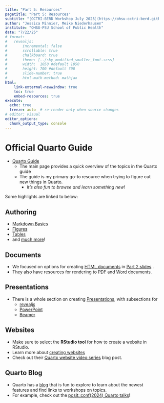 ```yaml
---
title: "Part 5: Resources"
pagetitle: "Part 5: Resources"
subtitle: "[OCTRI-BERD Workshop July 2025](https://ohsu-octri-berd.github.io/Quarto_BERD_2025/)"
author: "Jessica Minnier, Meike Niederhausen"
institute: "OHSU-PSU School of Public Health"
date: "7/22/25"
# format: 
#   revealjs:
#       incremental: false
#       scrollable: true
#       chalkboard: true
#       theme: [../sky_modified_smaller_font.scss]
#       width:  1050 #default 1050
#       height: 700 #default 700
#       slide-number: true
#       html-math-method: mathjax
html:
    link-external-newwindow: true
    toc: true
    embed-resources: true
execute:
  echo: true
  freeze: auto  # re-render only when source changes
# editor: visual
editor_options: 
  chunk_output_type: console
---
```




# Official Quarto Guide


* [Quarto Guide](https://quarto.org/docs/guide/)
    * The main page provides a quick overview of the topics in the Quarto guide
    * The guide is my primary go-to resource when trying to figure out new things in Quarto. 
        * *It's also fun to browse and learn something new!*

Some highlights are linked to below:

## Authoring

* [Markdown Basics](https://quarto.org/docs/authoring/markdown-basics.html)
* [Figures](https://quarto.org/docs/authoring/figures.html)
* [Tables](https://quarto.org/docs/authoring/tables.html)
* and [much more](https://quarto.org/docs/guide/)!


## Documents

* We focused on options for creating [HTML documents](https://quarto.org/docs/output-formats/html-basics.html) in [Part 2 slides](https://ohsu-octri-berd.github.io/Quarto_BERD_2025/slides/part2_intro.html#/title-slide.) .
* They also have resources for rendering to [PDF](https://quarto.org/docs/output-formats/pdf-basics.html) and [Word](https://quarto.org/docs/output-formats/ms-word.html) documents.

## Presentations

* There is a whole section on creating [Presentations](https://quarto.org/docs/presentations/), with subsections for
    * [revealjs](https://quarto.org/docs/presentations/revealjs/)
    * [PowerPoint](https://quarto.org/docs/presentations/powerpoint.html)
    * [Beamer](https://quarto.org/docs/presentations/beamer.html)


## Websites

* Make sure to select the **RStudio tool** for how to create a website in RStudio.
* Learn more about [creating websites](https://quarto.org/docs/websites/)
* Check out their [Quarto website video series](https://quarto.org/docs/blog/posts/2024-12-04-websites-workshop/) blog post.

## Quarto Blog

* Quarto has a [blog](https://quarto.org/docs/blog/) that is fun to explore to learn about the newest features and find links to workshops on topics.
* For example, check out the [posit::conf(2024) Quarto talks](https://quarto.org/docs/blog/posts/2024-11-06-conf-talks/)!



